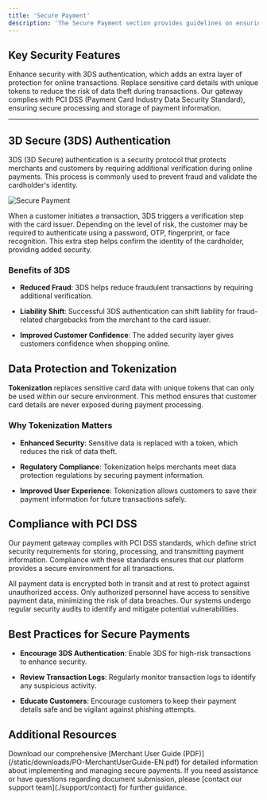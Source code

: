 ```yaml
---
title: 'Secure Payment'
description: 'The Secure Payment section provides guidelines on ensuring a safe and trustworthy payment experience for your customers. By following best practices in security, merchants can protect sensitive data, minimize fraud risks, and comply with industry regulations'
---
```


## **Key Security Features**

<CardGroup>
  <Card title="3D Secure (3DS)" icon="shield-check">
    Enhance security with 3DS authentication, which adds an extra layer of protection for online transactions.
  </Card>

  <Card title="Tokenization" icon="key">
    Replace sensitive card details with unique tokens to reduce the risk of data theft during transactions.
  </Card>

  <Card title="PCI DSS Compliance" icon="lock">
    Our gateway complies with PCI DSS (Payment Card Industry Data Security Standard), ensuring secure processing and storage of payment information.
  </Card>
</CardGroup>

***

## **3D Secure (3DS) Authentication**

3DS (3D Secure) authentication is a security protocol that protects merchants and customers by requiring additional verification during online payments. This process is commonly used to prevent fraud and validate the cardholder's identity.

![Secure Payment](/images/flows-3DS.svg)

<Card title="How 3DS Works" icon="lock">
  When a customer initiates a transaction, 3DS triggers a verification step with the card issuer. Depending on the level of risk, the customer may be required to authenticate using a password, OTP, fingerprint, or face recognition. This extra step helps confirm the identity of the cardholder, providing added security.
</Card>

### **Benefits of 3DS**

* **Reduced Fraud**: 3DS helps reduce fraudulent transactions by requiring additional verification.

* **Liability Shift**: Successful 3DS authentication can shift liability for fraud-related chargebacks from the merchant to the card issuer.

* **Improved Customer Confidence**: The added security layer gives customers confidence when shopping online.

## **Data Protection and Tokenization**

**Tokenization** replaces sensitive card data with unique tokens that can only be used within our secure environment. This method ensures that customer card details are never exposed during payment processing.

### **Why Tokenization Matters**

* **Enhanced Security**: Sensitive data is replaced with a token, which reduces the risk of data theft.

* **Regulatory Compliance**: Tokenization helps merchants meet data protection regulations by securing payment information.

* **Improved User Experience**: Tokenization allows customers to save their payment information for future transactions safely.

## **Compliance with PCI DSS**

Our payment gateway complies with PCI DSS standards, which define strict security requirements for storing, processing, and transmitting payment information. Compliance with these standards ensures that our platform provides a secure environment for all transactions.

<Steps>
  <Step title="Data Encryption">
    All payment data is encrypted both in transit and at rest to protect against unauthorized access.
  </Step>

  <Step title="Access Control">
    Only authorized personnel have access to sensitive payment data, minimizing the risk of data breaches.
  </Step>

  <Step title="Regular Security Audits">
    Our systems undergo regular security audits to identify and mitigate potential vulnerabilities.
  </Step>
</Steps>

## **Best Practices for Secure Payments**

* **Encourage 3DS Authentication**: Enable 3DS for high-risk transactions to enhance security.

* **Review Transaction Logs**: Regularly monitor transaction logs to identify any suspicious activity.

* **Educate Customers**: Encourage customers to keep their payment details safe and be vigilant against phishing attempts.

## **Additional Resources**
<CardGroup>
<Card title="Merchant User Guide" icon="book">
  Download our comprehensive [Merchant User Guide (PDF)](/static/downloads/PO-MerchantUserGuide-EN.pdf) for detailed information about implementing and managing secure payments.
</Card>

<Card title="Need Help?" icon="life-ring" href="/support/contact">
  If you need assistance or have questions regarding document submission, please [contact our support team](./support/contact) for further guidance.
</Card>
</CardGroup>
